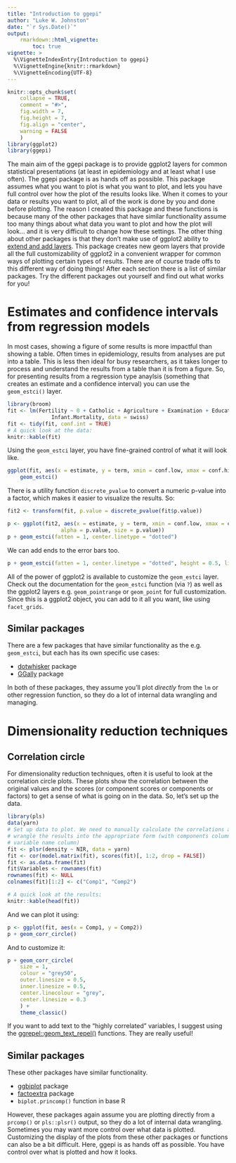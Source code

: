 ```yaml
---
title: "Introduction to ggepi"
author: "Luke W. Johnston"
date: "`r Sys.Date()`"
output: 
    rmarkdown::html_vignette:
        toc: true
vignette: >
  %\VignetteIndexEntry{Introduction to ggepi}
  %\VignetteEngine{knitr::rmarkdown}
  %\VignetteEncoding{UTF-8}
---
```


```r
knitr::opts_chunk$set(
    collapse = TRUE,
    comment = "#>",
    fig.width = 7,
    fig.height = 7,
    fig.align = "center",
    warning = FALSE
    )
library(ggplot2)
library(ggepi)
```

The main aim of the ggepi package is to provide ggplot2 layers for common
statistical presentations (at least in epidemiology and at least what I use
often). The ggepi package is as hands off as possible. This package assumes what
you want to plot is what you want to plot, and lets you have full control over
how the plot of the results looks like. When it comes to your data or results
you want to plot, all of the work is done by you and done before plotting. The 
reason I created this package and these functions is because many of the other
packages that have similar functionality assume too many things about what data
you want to plot and how the plot will look... and it is very difficult to change
how these settings. The other thing about other packages is that they don't make
use of ggplot2 ability to [extend and add layers](https://cran.r-project.org/web/packages/ggplot2/vignettes/extending-ggplot2.html).
This package creates new geom layers that provide all the full customizability of
ggplot2 in a convenient wrapper for common ways of plotting certain types of
results. There are of course trade offs to this different way of doing things!
After each section there is a list of similar packages. Try the different
packages out yourself and find out what works for you!

# Estimates and confidence intervals from regression models

In most cases, showing a figure of some results is more impactful than showing a
table. Often times in epidemiology, results from analyses are put into a table.
This is less then ideal for busy researchers, as it takes longer to process and
understand the results from a table than it is from a figure. So, for presenting
results from a regression type anaylsis (something that creates an estimate and
a confidence interval) you can use the `geom_estci()` layer.

```r
library(broom)
fit <- lm(Fertility ~ 0 + Catholic + Agriculture + Examination + Education + 
              Infant.Mortality, data = swiss)
fit <- tidy(fit, conf.int = TRUE)
# A quick look at the data:
knitr::kable(fit)
```

Using the `geom_estci` layer, you have fine-grained control of what it will look like.

```r
ggplot(fit, aes(x = estimate, y = term, xmin = conf.low, xmax = conf.high)) +
    geom_estci()
```

There is a utility function `discrete_pvalue` to convert a numeric p-value into
a factor, which makes it easier to visualize the results. So:

```r
fit2 <- transform(fit, p.value = discrete_pvalue(fit$p.value))

p <- ggplot(fit2, aes(x = estimate, y = term, xmin = conf.low, xmax = conf.high,
                 alpha = p.value, size = p.value)) 
p + geom_estci(fatten = 1, center.linetype = "dotted")
```

We can add ends to the error bars too.

```r
p + geom_estci(fatten = 1, center.linetype = "dotted", height = 0.5, linetype = "dashed")
```

All of the power of ggplot2 is available to customize the `geom_estci` layer.
Check out the documentation for the `geom_estci` function (via `?`) as well as
the ggplot2 layers e.g. `geom_pointrange` or `geom_point` for full
customization. Since this is a ggplot2 object, you can add to it all you want,
like using `facet_grids`.

## Similar packages

There are a few packages that have similar functionality as the e.g.
`geom_estci`, but each has its own specific use cases:

- [dotwhisker](https://cran.r-project.org/package=dotwhisker) package
- [GGally](https://ggobi.github.io/ggally/) package

In both of these packages, they assume you'll plot *directly* from the `lm` or
other regression function, so they do a lot of internal data wrangling and
managing. 


# Dimensionality reduction techniques

## Correlation circle

For dimensionality reduction techniques, often it is useful to look at the
correlation circle plots. These plots show the correlation between the original
values and the scores (or component scores or components or factors) to get a
sense of what is going on in the data. So, let's set up the data.

```r
library(pls)
data(yarn)
# Set up data to plot. We need to manually calculate the correlations and then
# wrangle the results into the appropriate form (with components columns and the
# variable name column)
fit <- plsr(density ~ NIR, data = yarn)
fit <- cor(model.matrix(fit), scores(fit)[, 1:2, drop = FALSE])
fit <- as.data.frame(fit)
fit$Variables <- rownames(fit)
rownames(fit) <- NULL
colnames(fit)[1:2] <- c("Comp1", "Comp2")

# A quick look at the results:
knitr::kable(head(fit))
```

And we can plot it using:

```r
p <- ggplot(fit, aes(x = Comp1, y = Comp2))
p + geom_corr_circle()
```

And to customize it:

```r
p + geom_corr_circle(
    size = 1,
    colour = "grey50",
    outer.linesize = 0.5,
    inner.linesize = 0.5,
    center.linecolour = "grey",
    center.linesize = 0.3
    ) +
    theme_classic()
```

If you want to add text to the "highly correlated" variables, I suggest using 
the [ggrepel::geom_text_repel()](https://cran.r-project.org/web/packages/ggrepel/vignettes/ggrepel.html)
functions. They are really useful!

## Similar packages

These other packages have similar functionality.

- [ggbiplot](https://github.com/vqv/ggbiplot) package
- [factoextra](https://github.com/kassambara/factoextra) package
- `biplot.princomp()` function in base R

However, these packages again assume you are plotting directly from a `prcomp()`
or `pls::plsr()` output, so they do a lot of internal data wrangling. Sometimes
you may want more control over what data is plotted. Customizing the display of
the plots from these other packages or functions can also be a bit difficult.
Here, ggepi is as hands off as possible. You have control over what is plotted
and how it looks.
